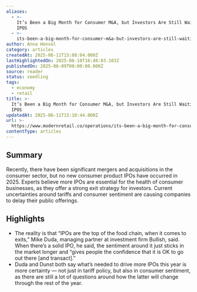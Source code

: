 ```yaml
---
aliases:
  - >-
    It’s Been a Big Month for Consumer M&A, but Investors Are Still Waiting for
    IPOS
  - >-
    its-been-a-big-month-for-consumer-m&a-but-investors-are-still-waiting-for-ipos
author: Anna Hensel
category: articles
createdAt: 2025-06-11T15:08:04.000Z
lastHighlightedOn: 2025-06-10T16:48:03.103Z
publishedOn: 2025-06-09T00:00:00.000Z
source: reader
status: seedling
tags:
  - economy
  - retail
title: >-
  It’s Been a Big Month for Consumer M&A, but Investors Are Still Waiting for
  IPOS
updatedAt: 2025-06-11T15:10:44.000Z
url: >-
  https://www.modernretail.co/operations/its-been-a-big-month-for-consumer-ma-but-investors-are-still-waiting-for-ipos/?__readwiseLocation=
contentType: articles
---
```

## Summary

Recently, there have been significant mergers and acquisitions in the consumer sector, but no new consumer product IPOs have occurred in 2025. Experts believe more IPOs are essential for the health of consumer businesses, as they offer a strong exit strategy for investors. Current uncertainties around tariffs and consumer sentiment are causing companies to delay their public offerings.

## Highlights

- The reality is that “IPOs are the top of the food chain, when it comes to exits,” Mike Duda, managing partner at investment firm Bullish, said. When there’s a solid IPO, he said, the sentiment around it just sticks in the market longer and “gives people the confidence that it is OK to go out there [and transact].”
- Duda and Dunst both say what’s needed to drive more IPOs this year is more certainty — not just in tariff policy, but also in consumer sentiment, as there are still a lot of questions around how the latter will change through the rest of the year.
